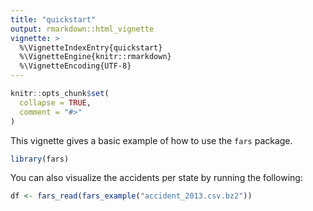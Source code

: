 ```yaml
---
title: "quickstart"
output: rmarkdown::html_vignette
vignette: >
  %\VignetteIndexEntry{quickstart}
  %\VignetteEngine{knitr::rmarkdown}
  %\VignetteEncoding{UTF-8}
---
```


```r
knitr::opts_chunk$set(
  collapse = TRUE,
  comment = "#>"
)
```

This vignette gives a basic example of how to use the `fars` package.

```r
library(fars)
```


You can also visualize the accidents per state by running the following:

```r
df <- fars_read(fars_example("accident_2013.csv.bz2"))
```
